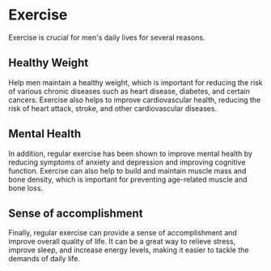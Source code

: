 # Exercise

Exercise is crucial for men's daily lives for several reasons. 

## Healthy Weight

Help men maintain a healthy weight, which is important for reducing the risk of various chronic diseases such as heart disease, diabetes, and certain cancers. Exercise also helps to improve cardiovascular health, reducing the risk of heart attack, stroke, and other cardiovascular diseases.

## Mental Health

In addition, regular exercise has been shown to improve mental health by reducing symptoms of anxiety and depression and improving cognitive function. Exercise can also help to build and maintain muscle mass and bone density, which is important for preventing age-related muscle and bone loss.

## Sense of accomplishment

Finally, regular exercise can provide a sense of accomplishment and improve overall quality of life. It can be a great way to relieve stress, improve sleep, and increase energy levels, making it easier to tackle the demands of daily life.
